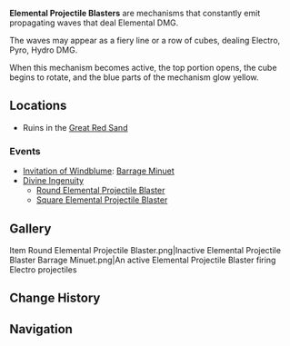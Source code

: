 {{Terminology Infobox
|image        = Item Round Elemental Projectile Blaster.png
|type         = Exploration
|region       = Teyvat
}}
'''Elemental Projectile Blasters''' are mechanisms that constantly emit propagating waves that deal Elemental DMG.

The waves may appear as a fiery line or a row of cubes, dealing Electro, Pyro, Hydro DMG.

When this mechanism becomes active, the top portion opens, the cube begins to rotate, and the blue parts of the mechanism glow yellow.

==Locations==
* Ruins in the [[Great Red Sand]]

===Events===
* [[Invitation of Windblume]]: [[Invitation of Windblume/Peculiar Wonderland#Barrage Minuet|Barrage Minuet]]
* [[Divine Ingenuity]]
** [[Round Elemental Projectile Blaster]]
** [[Square Elemental Projectile Blaster]]

==Gallery==
<gallery>
Item Round Elemental Projectile Blaster.png|Inactive Elemental Projectile Blaster
Barrage Minuet.png|An active Elemental Projectile Blaster firing Electro projectiles
</gallery>

==Change History==
{{Change History|1.4}}

==Navigation==
{{Exploration Navbox}}